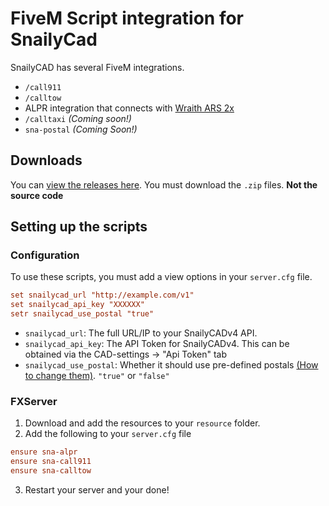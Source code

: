# FiveM Script integration for SnailyCad

SnailyCAD has several FiveM integrations.

- `/call911`
- `/calltow`
- ALPR integration that connects with [Wraith ARS 2x](https://forum.cfx.re/t/release-wraith-ars-2x-police-radar-and-plate-reader-v1-3-1/1058277)
- `/calltaxi` _(Coming soon!)_
- `sna-postal` _(Coming Soon!)_

## Downloads

You can [view the releases here](https://github.com/SnailyCAD/fivem-integrations/releases). You must download the `.zip` files. **Not the source code**

## Setting up the scripts

### Configuration

To use these scripts, you must add a view options in your `server.cfg` file.

```conf
set snailycad_url "http://example.com/v1"
set snailycad_api_key "XXXXXX"
setr snailycad_use_postal "true"
```

- `snailycad_url`: The full URL/IP to your SnailyCADv4 API.
- `snailycad_api_key`: The API Token for SnailyCADv4. This can be obtained via the CAD-settings -> "Api Token" tab
- `snailycad_use_postal`: Whether it should use pre-defined postals [(How to change them)](#). `"true"` or `"false"`

### FXServer

1. Download and add the resources to your `resource` folder.
2. Add the following to your `server.cfg` file

```conf
ensure sna-alpr
ensure sna-call911
ensure sna-calltow
```

3. Restart your server and your done!
